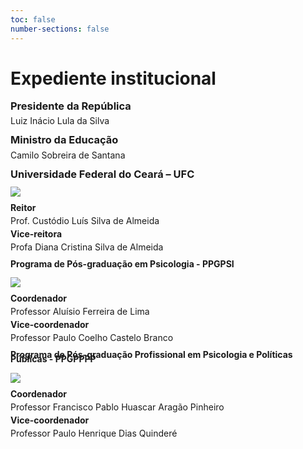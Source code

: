 ```yaml
---
toc: false
number-sections: false
---
```


# Expediente institucional {.unnumbered .unlisted}

::: {style="line-height: 0.5;"}
### Presidente da República

Luiz Inácio Lula da Silva

### Ministro da Educação

Camilo Sobreira de Santana

### Universidade Federal do Ceará – UFC

::: column-margin
[![](./imagens/brasao1_horizontal_cor_300dpi.png){fig-alt="A imagem apresenta o brasão da Universidade Federal do Ceará. O brasão é composto por um escudo azul com uma faixa diagonal dourada contendo três estrelas verdes. Acima da faixa, há três tochas com chamas acesas. Abaixo do escudo, há uma faixa com o lema em latim \"VIRTUS UNITA FORTIOR\" (A virtude unida é mais forte). A inscrição \"UNIVERSIDADE FEDERAL DO CEARÁ\" está posicionada de forma horizontal ao lado do escudo, em letras maiúsculas e na cor preta. O design é formal e representa a identidade visual da instituição educacional, sugerindo tradição e seriedade acadêmica."}](https://www.ufc.br/)
:::

**Reitor**

Prof. Custódio Luís Silva de Almeida

**Vice-reitora**

Profa Diana Cristina Silva de Almeida

#### **Programa de Pós-graduação em Psicologia - PPGPSI**

::: column-margin
[![](./imagens/ppgpsi.png){fig-alt="A imagem mostra a identidade visual do Programa de Pós-Graduação em Psicologia da Universidade Federal do Ceará. À esquerda, o brasão da universidade, com três tochas acesas em chamas sobre um fundo azul, faixa dourada com três estrelas verdes e o lema \"VIRTUS UNITA FORTIOR\" em uma faixa branca na parte inferior. À direita, o texto \"UNIVERSIDADE FEDERAL DO CEARÁ\" em letras grandes e maiúsculas pretas e abaixo, em um tamanho de fonte menor, \"PROGRAMA DE PÓS-GRADUAÇÃO EM PSICOLOGIA\", alinhado centralmente em relação ao texto acima. O conjunto transmite a associação do programa acadêmico específico com a instituição de ensino superior."}](https://pospsi.ufc.br/pt/)
:::

**Coordenador**

Professor Aluísio Ferreira de Lima

**Vice-coordenador**

Professor Paulo Coelho Castelo Branco

#### **Programa de Pós-graduação Profissional em Psicologia e Políticas Públicas - PPGPPPP**

::: column-margin
[![](./imagens/ppgpppp.png){fig-alt="A imagem apresenta a identidade visual do Programa de Pós-Graduação Profissional em Psicologia e Políticas Públicas da Universidade Federal do Ceará. No lado esquerdo, está o brasão da universidade, com três tochas acesas sobre um escudo azul, decorado com três estrelas verdes e cercado por uma faixa com o lema \"VIRTUS UNITA FORTIOR\". À direita, em letras grandes e pretas, está escrito \"UNIVERSIDADE FEDERAL DO CEARÁ\" e abaixo, em um tamanho de fonte um pouco menor, está o nome do programa: \"PROGRAMA DE PÓS-GRADUAÇÃO PROFISSIONAL EM PSICOLOGIA E POLÍTICAS PÚBLICAS\", alinhado ao centro em relação ao nome da universidade acima. A composição do texto e do brasão transmite formalidade e associa o programa especificado à instituição educacional."}](https://psipolpublicas.ufc.br/pt/)
:::

**Coordenador**

Professor Francisco Pablo Huascar Aragão Pinheiro

**Vice-coordenador**

Professor Paulo Henrique Dias Quinderé
:::
